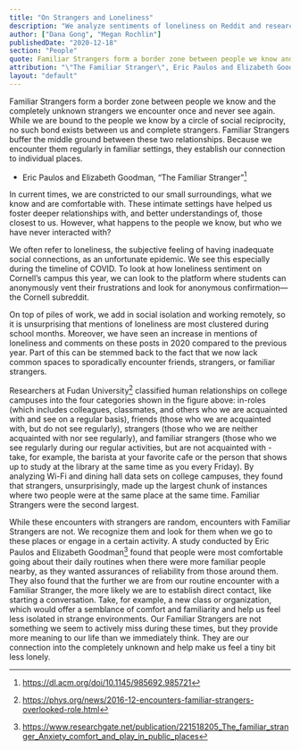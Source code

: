 ```yaml
---
title: "On Strangers and Loneliness"
description: "We analyze sentiments of loneliness on Reddit and research on the impact of Familiar Strangers as a key aspect of connectedness that we do not even realize we have lost."
author: ["Dana Gong", "Megan Rochlin"]
publishedDate: "2020-12-18"
section: "People"
quote: Familiar Strangers form a border zone between people we know and the completely unknown strangers we encounter once and never see again. While we are bound to the people we know by a circle of social reciprocity, no such bond exists between us and complete strangers. Familiar Strangers buffer the middle ground between these two relationships. Because we encounter them regularly in familiar settings, they establish our connection to individual places.
attribution: "\"The Familiar Stranger\", Eric Paulos and Elizabeth Goodman"
layout: "default"
---
```


Familiar Strangers form a border zone between people we know and the completely unknown strangers we encounter once and never see again. While we are bound to the people we know by a circle of social reciprocity, no such bond exists between us and complete strangers. Familiar Strangers buffer the middle ground between these two relationships. Because we encounter them regularly in familiar settings, they establish our connection to individual places.

- Eric Paulos and Elizabeth Goodman, “The Familiar Stranger”[^1]

In current times, we are constricted to our small surroundings, what we know and are comfortable with. These intimate settings have helped us foster deeper relationships with,  and better understandings of, those closest to us. However, what happens to the people we know, but who we have never interacted with?

We often refer to loneliness, the subjective feeling of having inadequate social connections, as  an unfortunate epidemic. We see this especially during the timeline of COVID. To look at how loneliness sentiment on Cornell’s campus this year, we can look to the platform where students can anonymously vent their frustrations and look for anonymous confirmation—the Cornell subreddit.

<ImageLoader
    imagePath="public/images/subreddit.png"
    alt="Geo Plot"
/>

On top of piles of work, we add in social isolation and working remotely, so it is unsurprising  that mentions of loneliness are most clustered during school months. Moreover, we have seen an increase in mentions of loneliness and comments on these posts in 2020 compared to the previous year. Part of this can be stemmed back to the fact that we now lack common spaces to sporadically encounter friends, strangers, or familiar strangers. 

<ImageLoader
    imagePath="public/images/regularity.png"
    alt="Geo Plot"
/>

Researchers at Fudan University[^2] classified human relationships on college campuses into the four categories shown in the figure above: in-roles (which includes colleagues, classmates, and others who we are acquainted with and see on a regular basis), friends (those who we are acquainted with, but do not see regularly), strangers (those who we are neither acquainted with nor see regularly), and familiar strangers (those who we see regularly during our regular activities, but are not acquainted with - take, for example, the barista at your favorite cafe or the person that shows up to study at the library at the same time as you every Friday). By analyzing Wi-Fi and dining hall data sets on college campuses, they found that strangers, unsurprisingly, made up the largest chunk of instances where two people were at the same place at the same time. Familiar Strangers were the second largest.

While these encounters with strangers are random, encounters with Familiar Strangers are not. We recognize them and look for them when we go to these places or engage in a certain activity. A study conducted by Eric Paulos and Elizabeth Goodman[^3] found that people were most comfortable going about their daily routines when there were more familiar people nearby, as they wanted assurances of reliability from those around them. They also found that the further we are from our routine encounter with a Familiar Stranger, the more likely we are to establish direct contact, like starting a conversation. Take, for example, a new class or organization, which would offer a semblance of comfort and familiarity and help us feel less isolated in strange environments. Our Familiar Strangers are not something we seem to actively miss during these times, but they provide more meaning to our life than we immediately think. They are our connection into the completely unknown and help make us feel a tiny bit less lonely.

[^1]: https://dl.acm.org/doi/10.1145/985692.985721
[^2]: https://phys.org/news/2016-12-encounters-familiar-strangers-overlooked-role.html
[^3]: https://www.researchgate.net/publication/221518205_The_familiar_stranger_Anxiety_comfort_and_play_in_public_places
